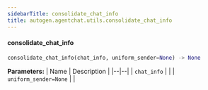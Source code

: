 ```yaml
---
sidebarTitle: consolidate_chat_info
title: autogen.agentchat.utils.consolidate_chat_info
---
```


<code class="doc-symbol doc-symbol-heading doc-symbol-function"></code>
#### consolidate_chat_info

```python
consolidate_chat_info(chat_info, uniform_sender=None) -> None
```

    

<b>Parameters:</b>
| Name | Description |
|--|--|
| `chat_info` |  |
| `uniform_sender=None` |  |

<br />